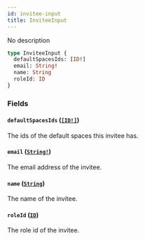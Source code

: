 ```yaml
---
id: invitee-input
title: InviteeInput
---
```


No description

```graphql
type InviteeInput {
  defaultSpacesIds: [ID!]
  email: String!
  name: String
  roleId: ID
}
```

### Fields

#### `defaultSpacesIds` ([`[ID!]`](/docs/graphql/scalars/id))

The ids of the default spaces this invitee has.

#### `email` ([`String!`](/docs/graphql/scalars/string))

The email address of the invitee.

#### `name` ([`String`](/docs/graphql/scalars/string))

The name of the invitee.

#### `roleId` ([`ID`](/docs/graphql/scalars/id))

The role id of the invitee.
